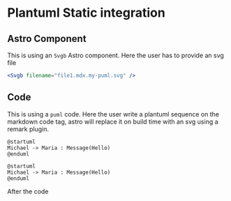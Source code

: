 # Plantuml Static integration

## Astro Component
This is using an `Svgb` Astro component. Here the user has to provide an svg file
```jsx
<Svgb filename="file1.mdx.my-puml.svg" />
```
<Svgb filename="file1.mdx.my-puml.svg" />

## Code
This is using a `puml` code. Here the user write a plantuml sequence on the markdown code tag, astro will replace it on build time with an svg using a remark plugin.

```
@startuml
Michael -> Maria : Message(Hello)
@enduml
```

```plantuml my-puml
@startuml
Michael -> Maria : Message(Hello)
@enduml
```

After the code